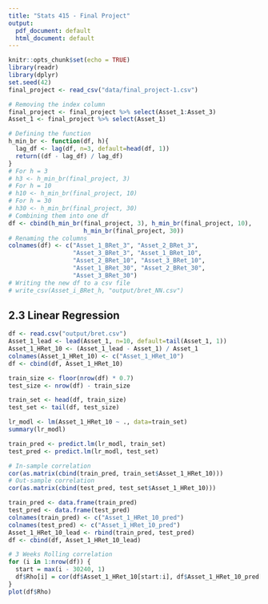 ---
title: "Stats 415 - Final Project"
output:
  pdf_document: default
  html_document: default
---

```{r setup, include=FALSE}
knitr::opts_chunk$set(echo = TRUE)
library(readr)
library(dplyr)
set.seed(42)
final_project <- read_csv("data/final_project-1.csv")
```

```{r}
# Removing the index column
final_project <- final_project %>% select(Asset_1:Asset_3)
Asset_1 <- final_project %>% select(Asset_1)

# Defining the function
h_min_br <- function(df, h){
  lag_df <- lag(df, n=3, default=head(df, 1))
  return((df - lag_df) / lag_df)
}
# For h = 3
# h3 <- h_min_br(final_project, 3)
# For h = 10
# h10 <- h_min_br(final_project, 10)
# For h = 30
# h30 <- h_min_br(final_project, 30)
# Combining them into one df
df <- cbind(h_min_br(final_project, 3), h_min_br(final_project, 10), 
                     h_min_br(final_project, 30))
# Renaming the columns
colnames(df) <- c("Asset_1_BRet_3", "Asset_2_BRet_3", 
                  "Asset_3_BRet_3", "Asset_1_BRet_10", 
                  "Asset_2_BRet_10", "Asset_3_BRet_10", 
                  "Asset_1_BRet_30", "Asset_2_BRet_30", 
                  "Asset_3_BRet_30")
# Writing the new df to a csv file
# write_csv(Asset_i_BRet_h, "output/bret_NN.csv")
```

## 2.3 Linear Regression
```{r}
df <- read.csv("output/bret.csv")
Asset_1_lead <- lead(Asset_1, n=10, default=tail(Asset_1, 1))
Asset_1_HRet_10 <- (Asset_1_lead - Asset_1) / Asset_1
colnames(Asset_1_HRet_10) <- c("Asset_1_HRet_10")
df <- cbind(df, Asset_1_HRet_10)

train_size <- floor(nrow(df) * 0.7)
test_size <- nrow(df) - train_size

train_set <- head(df, train_size)
test_set <- tail(df, test_size)

lr_modl <- lm(Asset_1_HRet_10 ~ ., data=train_set)
summary(lr_modl)

train_pred <- predict.lm(lr_modl, train_set)
test_pred <- predict.lm(lr_modl, test_set)

# In-sample correlation
cor(as.matrix(cbind(train_pred, train_set$Asset_1_HRet_10)))
# Out-sample correlation
cor(as.matrix(cbind(test_pred, test_set$Asset_1_HRet_10)))

train_pred <- data.frame(train_pred)
test_pred <- data.frame(test_pred)
colnames(train_pred) <- c("Asset_1_HRet_10_pred")
colnames(test_pred) <- c("Asset_1_HRet_10_pred")
Asset_1_HRet_10_lead <- rbind(train_pred, test_pred)
df <- cbind(df, Asset_1_HRet_10_lead)

# 3 Weeks Rolling correlation
for (i in 1:nrow(df)) {
  start = max(i - 30240, 1)
  df$Rho[i] = cor(df$Asset_1_HRet_10[start:i], df$Asset_1_HRet_10_pred[start:i])
}
plot(df$Rho)
```

